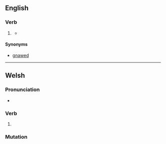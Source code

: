 ==English==

===Verb===
{{head|en|verb form}}

# {{lb|en|archaic}} {{past participle of|en|gnaw|nocat=1}}
#*{{RQ:Shakespeare Merry Wives|nodot=yes|act=II|scene=ii|page=47|url=https://books.google.co.nz/books?id=uNtBAQAAMAAJ&pg=PA39&redir_esc=y#v=onepage&q&f=false|passage=ſee the hell of hauing a false woman : my bed ſhall be abus'd, my Coffers ranſack'd, my reputation '''gnawne''' at, and I ſhall only receiue this villanous wrong, but ſtand vnder the adoption of abhominable termes...}}

====Synonyms====
* [[gnawed]]

----

==Welsh==

===Pronunciation===
* {{IPA|cy|/ɡnau̯n/}}

===Verb===
{{cy-verb form}}

# {{lb|cy|colloquial}} {{inflection of|cy|gwneud||1|p|fut|;|1|s|cond}}

===Mutation===
{{cy-mut}}